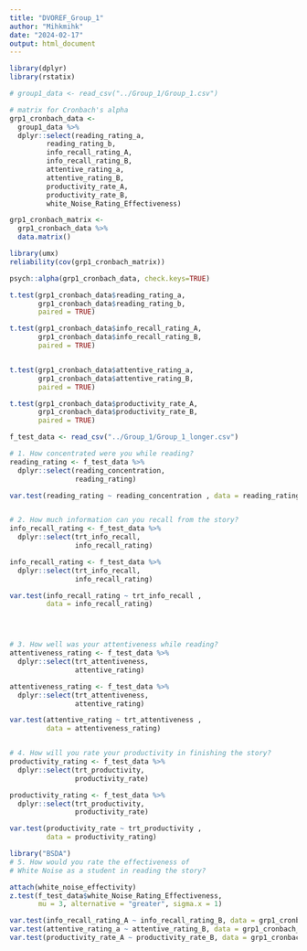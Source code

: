 ```yaml
---
title: "DVOREF_Group_1"
author: "Mihkmihk"
date: "2024-02-17"
output: html_document
---
```


```r
library(dplyr)
library(rstatix)

# group1_data <- read_csv("../Group_1/Group_1.csv")

# matrix for Cronbach's alpha
grp1_cronbach_data <-
  group1_data %>%
  dplyr::select(reading_rating_a,
         reading_rating_b,
         info_recall_rating_A,
         info_recall_rating_B,
         attentive_rating_a,
         attentive_rating_B,
         productivity_rate_A,
         productivity_rate_B,
         white_Noise_Rating_Effectiveness) 

grp1_cronbach_matrix <- 
  grp1_cronbach_data %>%
  data.matrix()

library(umx)
reliability(cov(grp1_cronbach_matrix))

psych::alpha(grp1_cronbach_data, check.keys=TRUE)
```


```r
t.test(grp1_cronbach_data$reading_rating_a,
       grp1_cronbach_data$reading_rating_b,
       paired = TRUE)

t.test(grp1_cronbach_data$info_recall_rating_A,
       grp1_cronbach_data$info_recall_rating_B,
       paired = TRUE)


t.test(grp1_cronbach_data$attentive_rating_a,
       grp1_cronbach_data$attentive_rating_B,
       paired = TRUE)

t.test(grp1_cronbach_data$productivity_rate_A,
       grp1_cronbach_data$productivity_rate_B,
       paired = TRUE)

```


```r
f_test_data <- read_csv("../Group_1/Group_1_longer.csv")

# 1. How concentrated were you while reading?
reading_rating <- f_test_data %>%
  dplyr::select(reading_concentration,
                reading_rating)

var.test(reading_rating ~ reading_concentration , data = reading_rating)


# 2. How much information can you recall from the story?
info_recall_rating <- f_test_data %>%
  dplyr::select(trt_info_recall,
                info_recall_rating)

info_recall_rating <- f_test_data %>%
  dplyr::select(trt_info_recall,
                info_recall_rating)

var.test(info_recall_rating ~ trt_info_recall , 
         data = info_recall_rating)




# 3. How well was your attentiveness while reading?
attentiveness_rating <- f_test_data %>%
  dplyr::select(trt_attentiveness,
                attentive_rating)

attentiveness_rating <- f_test_data %>%
  dplyr::select(trt_attentiveness,
                attentive_rating)

var.test(attentive_rating ~ trt_attentiveness , 
         data = attentiveness_rating)


# 4. How will you rate your productivity in finishing the story? 
productivity_rating <- f_test_data %>%
  dplyr::select(trt_productivity,
                productivity_rate)

productivity_rating <- f_test_data %>%
  dplyr::select(trt_productivity,
                productivity_rate)

var.test(productivity_rate ~ trt_productivity , 
         data = productivity_rating)

library("BSDA")
# 5. How would you rate the effectiveness of 
# White Noise as a student in reading the story?

attach(white_noise_effectivity)
z.test(f_test_data$white_Noise_Rating_Effectiveness,
       mu = 3, alternative = "greater", sigma.x = 1)
```


```r
var.test(info_recall_rating_A ~ info_recall_rating_B, data = grp1_cronbach_data)
var.test(attentive_rating_a ~ attentive_rating_B, data = grp1_cronbach_data)
var.test(productivity_rate_A ~ productivity_rate_B, data = grp1_cronbach_data)
```
